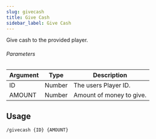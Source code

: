 ```yaml
---
slug: givecash
title: Give Cash
sidebar_label: Give Cash
---
```


Give cash to the provided player.

###### Parameters
Argument | Type | Description
--- | --- | ---
ID | Number | The users Player ID.
AMOUNT | Number | Amount of money to give. 

## Usage
```
/givecash {ID} {AMOUNT}
```
